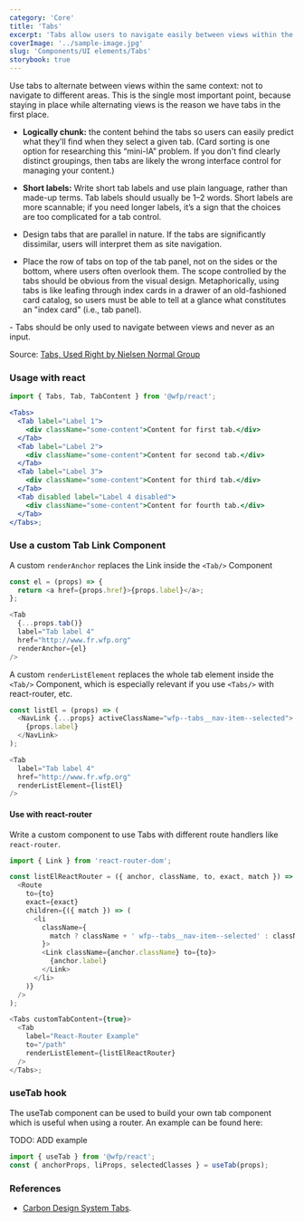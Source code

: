 ```yaml
---
category: 'Core'
title: 'Tabs'
excerpt: 'Tabs allow users to navigate easily between views within the same context.'
coverImage: '../sample-image.jpg'
slug: 'Components/UI elements/Tabs'
storybook: true
---
```


Use tabs to alternate between views within the same context: not to navigate to different areas. This is the single most important point, because staying in place while alternating views is the reason we have tabs in the first place.

<DoUse>

- **Logically chunk:** the content behind the tabs so users can easily predict what they'll find when they select a given tab. (Card sorting is one option for researching this “mini-IA” problem. If you don't find clearly distinct groupings, then tabs are likely the wrong interface control for managing your content.)
- **Short labels:** Write short tab labels and use plain language, rather than made-up terms. Tab labels should usually be 1–2 words. Short labels are more scannable; if you need longer labels, it’s a sign that the choices are too complicated for a tab control.

- Design tabs that are parallel in nature. If the tabs are significantly dissimilar, users will interpret them as site navigation.
- Place the row of tabs on top of the tab panel, not on the sides or the bottom, where users often overlook them. The scope controlled by the tabs should be obvious from the visual design. Metaphorically, using tabs is like leafing through index cards in a drawer of an old-fashioned card catalog, so users must be able to tell at a glance what constitutes an "index card" (i.e., tab panel).

</DoUse>

<DoNotUse>
  - Tabs should be only used to navigate between views and never as an input.
</DoNotUse>

Source: [Tabs, Used Right by Nielsen Normal Group](https://www.nngroup.com/articles/tabs-used-right/)

### Usage with react

```jsx live
import { Tabs, Tab, TabContent } from '@wfp/react';

<Tabs>
  <Tab label="Label 1">
    <div className="some-content">Content for first tab.</div>
  </Tab>
  <Tab label="Label 2">
    <div className="some-content">Content for second tab.</div>
  </Tab>
  <Tab label="Label 3">
    <div className="some-content">Content for third tab.</div>
  </Tab>
  <Tab disabled label="Label 4 disabled">
    <div className="some-content">Content for fourth tab.</div>
  </Tab>
</Tabs>;
```

### Use a custom Tab Link Component

A custom `renderAnchor` replaces the Link inside the `<Tab/>` Component

```js
const el = (props) => {
  return <a href={props.href}>{props.label}</a>;
};
```

```js
<Tab
  {...props.tab()}
  label="Tab label 4"
  href="http://www.fr.wfp.org"
  renderAnchor={el}
/>
```

A custom `renderListElement` replaces the whole tab element inside the `<Tab/>` Component, which is especially relevant if you use `<Tabs/>` with react-router, etc.

```js
const listEl = (props) => (
  <NavLink {...props} activeClassName="wfp--tabs__nav-item--selected">
    {props.label}
  </NavLink>
);
```

```js
<Tab
  label="Tab label 4"
  href="http://www.fr.wfp.org"
  renderListElement={listEl}
/>
```

#### Use with react-router

Write a custom component to use Tabs with different route handlers like `react-router`.

```js
import { Link } from 'react-router-dom';

const listElReactRouter = ({ anchor, className, to, exact, match }) => (
  <Route
    to={to}
    exact={exact}
    children={({ match }) => (
      <li
        className={
          match ? className + ' wfp--tabs__nav-item--selected' : className
        }>
        <Link className={anchor.className} to={to}>
          {anchor.label}
        </Link>
      </li>
    )}
  />
);

<Tabs customTabContent={true}>
  <Tab
    label="React-Router Example"
    to="/path"
    renderListElement={listElReactRouter}
  />
</Tabs>;
```

### useTab hook

The useTab component can be used to build your own tab component which is useful when using a router. An example can be found here:

TODO: ADD example

```jsx
import { useTab } from '@wfp/react';
const { anchorProps, liProps, selectedClasses } = useTab(props);
```

### References

- [Carbon Design System Tabs](https://www.carbondesignsystem.com/components/tabs/usage/).
